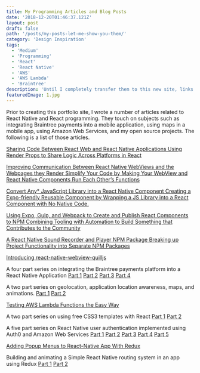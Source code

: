 ```yaml
---
title: My Programming Articles and Blog Posts
date: '2018-12-20T01:46:37.121Z'
layout: post
draft: false
path: '/posts/my-posts-let-me-show-you-them/'
category: 'Design Inspiration'
tags:
  - 'Medium'
  - 'Programming'
  - 'React'
  - 'React Native'
  - 'AWS'
  - 'AWS Lambda'
  - 'Braintree'
description: 'Until I completely transfer them to this new site, links to all of my previous blog posts on Medium can be found here.'
featuredImage: 1.jpg
---
```


Prior to creating this portfolio site, I wrote a number of articles related to React Native and React programming.  They touch on subjects such as integrating Braintree payments into a mobile application, using maps in a mobile app, using Amazon Web Services, and my open source projects.  The following is a list of those articles.

[Sharing Code Between React Web and React Native Applications
Using Render Props to Share Logic Across Platforms in React](https://medium.com/react-native-training/sharing-code-between-react-web-and-react-native-applications-7f451af26378)

[Improving Communication Between React Native WebViews and the Webpages they Render
Simplify Your Code by Making Your WebView and React Native Components Run Each Other’s Functions](https://medium.com/react-native-training/improving-communication-between-react-native-webviews-and-the-webpages-they-render-792c8f7db3e5)

[Convert Any* JavaScript Library into a React Native Component
Creating a Expo-friendly Reusable Component by Wrapping a JS Library into a React Component with No Native Code.](https://blog.expo.io/convert-any-javascript-library-into-a-react-native-component-12a2aa11b007)

[Using Expo, Gulp, and Webpack to Create and Publish React Components to NPM
Combining Tooling with Automation to Build Something that Contributes to the Community](https://blog.expo.io/how-to-combine-expo-gulp-and-webpack-to-create-and-publish-react-components-to-npm-baec7b6bb443)

[A React Native Sound Recorder and Player NPM Package
Breaking up Project Functionality into Separate NPM Packages](https://medium.com/react-native-training/a-react-native-sound-recorder-and-player-npm-package-a5f9b3fc7eed)

[Introducing react-native-webview-quilljs](https://medium.com/@reginald.johnson/introducing-react-native-webview-quilljs-e6ca0d13c45c)

A four part series on integrating the Braintree payments platform into a React Native Application
[Part 1](https://hackernoon.com/accepting-payments-in-a-react-native-app-part-1-9cb09a271f59)
[Part 2](https://medium.com/@reginald.johnson/accepting-payments-in-a-react-native-app-part-2-b8927487ea9c)
[Part 3](https://medium.com/react-native-training/accepting-payments-in-a-react-native-app-part-3-c22828ecab13)
[Part 4](https://medium.com/react-native-training/accepting-payments-in-a-react-native-app-part-4-cb4f7c02c193)

A two part series on geolocation, application location awareness, maps, and animations.
[Part 1](https://medium.com/@reginald.johnson/creating-a-location-aware-hot-and-cold-mobile-app-a113e717a9e)
[Part 2](https://medium.com/@reginald.johnson/providing-location-aware-user-feedback-9ad50ca8c7ff)


[Testing AWS Lambda Functions the Easy Way](https://medium.com/@reginald.johnson/testing-aws-lambda-functions-the-easy-way-41cf1ed8c090)

A two part series on using free CSS3 templates with React
[Part 1](https://medium.com/front-end-weekly/using-free-css3-templates-with-react-part-1-bc4edc08737b)
[Part 2](https://medium.com/@reginald.johnson/using-free-css3-templates-with-react-part-2-e428a16fe18f)

A five part series on React Native user authentication implemented using Auth0 and Amazon Web Services
[Part 1](https://medium.com/@reginald.johnson/implementing-an-authentication-flow-part-1-initial-design-1c12d1febd7c)
[Part 2](https://medium.com/@reginald.johnson/creating-the-ui-aws-api-gateway-and-lambda-integration-f261f710161e)
[Part 3](https://medium.com/@reginald.johnson/social-login-in-react-native-expo-io-and-aws-api-gateway-lambda-authentication-53cac566594b)
[Part 4](https://medium.com/@reginald.johnson/caching-authentication-data-locally-in-a-react-native-redux-application-b89e5318f4bf)
[Part 5](https://medium.com/@reginald.johnson/user-name-and-password-login-using-auth0-in-an-expo-io-react-native-application-a9472abaca41)

[Adding Popup Menus to React-Native App With Redux](https://medium.com/@reginald.johnson/adding-popup-menus-to-react-native-app-with-redux-4091af133423)

Building and animating a Simple React Native routing system in an app using Redux
[Part 1](https://medium.com/@reginald.johnson/so-i-made-yarr-yet-another-react-router-14f14029fcf0)
[Part 2](https://medium.com/@reginald.johnson/animating-a-simple-react-redux-router-7f8fdef9276f)
